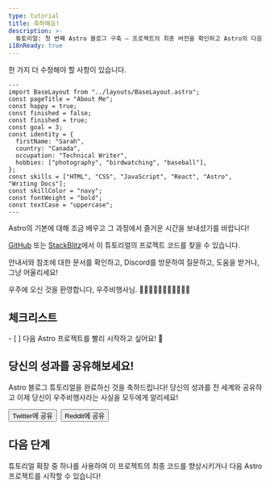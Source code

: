 ```yaml
---
type: tutorial
title: 축하해요!
description: >-
  튜토리얼: 첫 번째 Astro 블로그 구축 — 프로젝트의 최종 버전을 확인하고 Astro의 다음 단계가 무엇인지 알아보세요!
i18nReady: true
---
```




한 가지 더 수정해야 할 사항이 있습니다.

```astro title="src/pages/about.astro" del={5} ins={6}
---
import BaseLayout from "../layouts/BaseLayout.astro";
const pageTitle = "About Me";
const happy = true;
const finished = false;
const finished = true;
const goal = 3;
const identity = {
  firstName: "Sarah",
  country: "Canada",
  occupation: "Technical Writer",
  hobbies: ["photography", "birdwatching", "baseball"],
};
const skills = ["HTML", "CSS", "JavaScript", "React", "Astro", "Writing Docs"];
const skillColor = "navy";
const fontWeight = "bold";
const textCase = "uppercase";
---
```

Astro의 기본에 대해 조금 배우고 그 과정에서 즐거운 시간을 보내셨기를 바랍니다!

[GitHub](https://github.com/withastro/blog-tutorial-demo/tree/complete) 또는 [StackBlitz](https://stackblitz.com/github/withastro/blog-tutorial-demo/tree/complete?file=src/pages/index.astro)에서 이 튜토리얼의 프로젝트 코드를 찾을 수 있습니다.

안내서와 참조에 대한 문서를 확인하고, Discord를 방문하여 질문하고, 도움을 받거나, 그냥 어울리세요!

우주에 오신 것을 환영합니다, 우주비행사님. 👩🏼‍🚀👨🏿‍🚀🧑‍🚀👩🏾‍🚀

<Box icon="check-list">

## 체크리스트

<Checklist>
- [ ] 다음 Astro 프로젝트를 빨리 시작하고 싶어요! 🚀
</Checklist>
</Box>

<CompletionConfetti />

## 당신의 성과를 공유해보세요!

Astro 블로그 튜토리얼을 완료하신 것을 축하드립니다! 당신의 성과를 전 세계와 공유하고 이제 당신이 우주비행사라는 사실을 모두에게 알리세요!

<div style="display: flex; flex-wrap: wrap; gap: 0.5rem;">
  <Button link='https://twitter.com/intent/tweet?text=Just%20finished%20learning%20how%20to%20build%20my%20first%20Astro%20blog!%20Check%20it%20out%20at%20https://docs.astro.build/%0Avia%20%40astrodotbuild'>Twitter에 공유</Button>
  <Button link='https://www.reddit.com/submit?url=https://docs.astro.build/&title=Just%20finished%20learning%20how%20to%20build%20my%20first%20Astro%20blog!'>Reddit에 공유</Button>
</div>

## 다음 단계

튜토리얼 확장 중 하나를 사용하여 이 프로젝트의 최종 코드를 향상시키거나 다음 Astro 프로젝트를 시작할 수 있습니다!
<CardGrid>
  <LinkCard
    title="콘텐츠 컬렉션으로 확장"
    description="튜토리얼 코드를 리팩토링하여 콘텐츠 컬렉션으로 블로그 게시물을 관리하세요."
    href="/ko/tutorials/add-content-collections/"
  />
   <LinkCard
    title="view transitions로 확장"
    description="페이지 탐색을 사용자 정의하려면 튜토리얼 코드에 view transitions를 추가하세요."
    href="/ko/tutorials/add-view-transitions/"
  />
  <LinkCard
    title="새 Astro 프로젝트 시작"
    description="새로운 빈 프로젝트를 시작하거나 기존 Astro 테마 템플릿을 사용하세요."
    href="/ko/install-and-setup/"
  />
  <LinkCard
    title="Discord에 참여"
    description="커뮤니티를 통해 질문하고, 작업을 공유하고, 프로젝트에 참여하세요!"
    href="https://astro.build/chat"
  />
</CardGrid>
